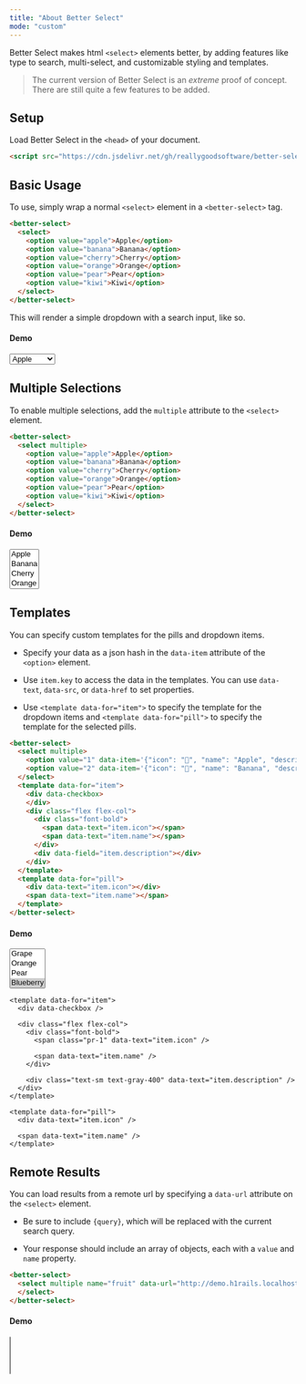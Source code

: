 ```yaml
---
title: "About Better Select"
mode: "custom"
---
```


Better Select makes html `<select>` elements better, by adding features like type to search, multi-select, and customizable styling and templates.

> The current version of Better Select is an *extreme* proof of concept. There are still quite a few features to be added.

## Setup

Load Better Select in the `<head>` of your document.

```html
<script src="https://cdn.jsdelivr.net/gh/reallygoodsoftware/better-select@0.2.0/betterselect.min.js"></script>
```

## Basic Usage

To use, simply wrap a normal `<select>` element in a `<better-select>` tag.

```html
<better-select>
  <select>
    <option value="apple">Apple</option>
    <option value="banana">Banana</option>
    <option value="cherry">Cherry</option>
    <option value="orange">Orange</option>
    <option value="pear">Pear</option>
    <option value="kiwi">Kiwi</option>
  </select>
</better-select>
```

This will render a simple dropdown with a search input, like so.

#### Demo

<better-select>
  <select name="fruit">
    <option value="apple">Apple</option>
    <option value="banana">Banana</option>
    <option value="cherry">Cherry</option>
    <option value="orange">Orange</option>
    <option value="pear">Pear</option>
    <option value="kiwi">Kiwi</option>
    <option value="mango">Mango</option>
    <option value="apple2">Apple 2</option>
    <option value="banana2">Banana 2</option>
    <option value="cherry2">Cherry 2</option>
    <option value="orange2">Orange 2</option>
    <option value="pear2">Pear 2</option>
    <option value="kiwi2">Kiwi 2</option>
    <option value="mango2">Mango 2</option>
    <option value="apple3">Apple 3</option>
    <option value="banana3">Banana 3</option>
    <option value="cherry3">Cherry 3</option>
    <option value="orange3">Orange 3</option>
    <option value="pear3">Pear 3</option>
    <option value="kiwi3">Kiwi 3</option>
    <option value="mango3">Mango 3</option>
    <option value="apple4">Apple 4</option>
    <option value="banana4">Banana 4</option>
    <option value="cherry4">Cherry 4</option>
    <option value="orange4">Orange 4</option>
    <option value="pear4">Pear 4</option>
    <option value="kiwi4">Kiwi 4</option>
    <option value="mango4">Mango 4</option>
    <option value="apple5">Apple 5</option>
    <option value="banana5">Banana 5</option>
    <option value="cherry5">Cherry 5</option>
    <option value="orange5">Orange 5</option>
    <option value="pear5">Pear 5</option>
    <option value="kiwi5">Kiwi 5</option>
    <option value="mango5">Mango 5</option>
    <option value="apple6">Apple 6</option>
    <option value="banana6">Banana 6</option>
    <option value="cherry6">Cherry 6</option>
    <option value="orange6">Orange 6</option>
    <option value="pear6">Pear 6</option>
    <option value="kiwi6">Kiwi 6</option>
    <option value="mango6">Mango 6</option>
  </select>
</better-select>

<br />

## Multiple Selections

To enable multiple selections, add the `multiple` attribute to the `<select>` element.

```html
<better-select>
  <select multiple>
    <option value="apple">Apple</option>
    <option value="banana">Banana</option>
    <option value="cherry">Cherry</option>
    <option value="orange">Orange</option>
    <option value="pear">Pear</option>
    <option value="kiwi">Kiwi</option>
  </select>
</better-select>
```

#### Demo

<better-select>
  <select multiple name="fruit">
    <option value="apple">Apple</option>
    <option value="banana">Banana</option>
    <option value="cherry">Cherry</option>
    <option value="orange">Orange</option>
    <option value="pear">Pear</option>
    <option value="kiwi">Kiwi</option>
  </select>
</better-select>

## Templates

You can specify custom templates for the pills and dropdown items.

* Specify your data as a json hash in the `data-item` attribute of the `<option>` element.

* Use `item.key` to access the data in the templates. You can use `data-text`, `data-src`, or `data-href` to set properties.

* Use `<template data-for="item">` to specify the template for the dropdown items and `<template data-for="pill">` to specify the template for the selected pills.

```html
<better-select>
  <select multiple>
    <option value="1" data-item='{"icon": "🍎", "name": "Apple", "description": "Fresh red apple", "color": "#ffebee"}'>Apple</option>
    <option value="2" data-item='{"icon": "🍌", "name": "Banana", "description": "Ripe yellow banana", "color": "#fff3e0"}'>Banana</option>
  </select>
  <template data-for="item">
    <div data-checkbox>
    </div>
    <div class="flex flex-col">
      <div class="font-bold">
        <span data-text="item.icon"></span>
        <span data-text="item.name"></span>
      </div>
      <div data-field="item.description"></div>
    </div>
  </template>
  <template data-for="pill">
    <div data-text="item.icon"></div>
    <span data-text="item.name"></span>
  </template>
</better-select>
```

#### Demo

<div v-pre>
  <better-select>
    <select multiple name="fruit">
      <option value="1" data-item="{&#x22;icon&#x22;: &#x22;🍎&#x22;, &#x22;name&#x22;: &#x22;Apple&#x22;, &#x22;description&#x22;: &#x22;Fresh red apple&#x22;, &#x22;color&#x22;: &#x22;#ffebee&#x22;}">Apple</option>
      <option value="2" data-item="{&#x22;icon&#x22;: &#x22;🍌&#x22;, &#x22;name&#x22;: &#x22;Banana&#x22;, &#x22;description&#x22;: &#x22;Ripe yellow banana&#x22;, &#x22;color&#x22;: &#x22;#fff3e0&#x22;}">Banana</option>
      <option value="3" data-item="{&#x22;icon&#x22;: &#x22;🍒&#x22;, &#x22;name&#x22;: &#x22;Cherry&#x22;, &#x22;description&#x22;: &#x22;Sweet dark cherries&#x22;, &#x22;color&#x22;: &#x22;#fce4ec&#x22;}">Cherry</option>
      <option value="4" data-item="{&#x22;icon&#x22;: &#x22;🍇&#x22;, &#x22;name&#x22;: &#x22;Grape&#x22;, &#x22;description&#x22;: &#x22;Purple wine grapes&#x22;, &#x22;color&#x22;: &#x22;#f3e5f5&#x22;}">Grape</option>
      <option value="5" data-item="{&#x22;icon&#x22;: &#x22;🍊&#x22;, &#x22;name&#x22;: &#x22;Orange&#x22;, &#x22;description&#x22;: &#x22;Juicy citrus&#x22;, &#x22;color&#x22;: &#x22;#fff3e0&#x22;}">Orange</option>
      <option value="6" data-item="{&#x22;icon&#x22;: &#x22;🍐&#x22;, &#x22;name&#x22;: &#x22;Pear&#x22;, &#x22;description&#x22;: &#x22;Sweet and juicy&#x22;, &#x22;color&#x22;: &#x22;#f1f8e9&#x22;}">Pear</option>
      <option selected value="7" data-item="{&#x22;icon&#x22;: &#x22;🫐&#x22;, &#x22;name&#x22;: &#x22;Blueberry&#x22;, &#x22;description&#x22;: &#x22;Wild blueberries&#x22;, &#x22;color&#x22;: &#x22;#e8eaf6&#x22;}">Blueberry</option>
      <option value="8" data-item="{&#x22;icon&#x22;: &#x22;🥝&#x22;, &#x22;name&#x22;: &#x22;Kiwi&#x22;, &#x22;description&#x22;: &#x22;Fresh and tangy&#x22;, &#x22;color&#x22;: &#x22;#f9fbe7&#x22;}">Kiwi</option>
    </select>

    <template data-for="item">
      <div data-checkbox />

      <div class="flex flex-col">
        <div class="font-bold">
          <span class="pr-1" data-text="item.icon" />

          <span data-text="item.name" />
        </div>

        <div class="text-sm text-gray-400" data-text="item.description" />
      </div>
    </template>

    <template data-for="pill">
      <div data-text="item.icon" />

      <span data-text="item.name" />
    </template>
  </better-select>
</div>

## Remote Results

You can load results from a remote url by specifying a `data-url` attribute on the `<select>` element.

* Be sure to include `{query}`, which will be replaced with the current search query.

* Your response should include an array of objects, each with a `value` and `name` property.

```html
<better-select>
  <select multiple name="fruit" data-url="http://demo.h1rails.localhost/search?query={query}">
  </select>
</better-select>
```

#### Demo

<div v-pre>
  <better-select>
    <select multiple name="fruit" data-url="http://demo.h1rails.localhost/search?query={query}" />
  </better-select>
</div>